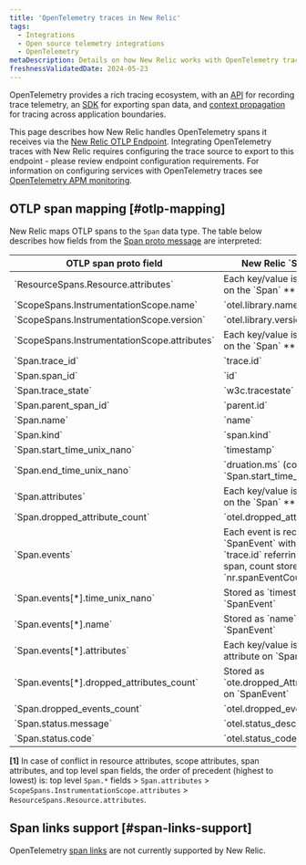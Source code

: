 ```yaml
---
title: 'OpenTelemetry traces in New Relic'
tags:
  - Integrations
  - Open source telemetry integrations
  - OpenTelemetry
metaDescription: Details on how New Relic works with OpenTelemetry traces
freshnessValidatedDate: 2024-05-23
---
```


OpenTelemetry provides a rich tracing ecosystem, with an [API](https://opentelemetry.io/docs/specs/otel/trace/api/) for recording trace telemetry, an [SDK](https://opentelemetry.io/docs/specs/otel/trace/sdk/) for exporting span data, and [context propagation](https://opentelemetry.io/docs/specs/otel/context/api-propagators/) for tracing across application boundaries.

This page describes how New Relic handles OpenTelemetry spans it receives via the [New Relic OTLP Endpoint](/docs/more-integrations/open-source-telemetry-integrations/opentelemetry/best-practices/opentelemetry-otlp). Integrating OpenTelemetry traces with New Relic requires configuring the trace source to export to this endpoint - please review endpoint configuration requirements. For information on configuring services with OpenTelemetry traces see [OpenTelemetry APM monitoring](/docs/more-integrations/open-source-telemetry-integrations/opentelemetry/get-started/apm-monitoring/opentelemetry-apm-intro).

## OTLP span mapping [#otlp-mapping]

New Relic maps OTLP spans to the `Span` data type. The table below describes how fields from the [Span proto message](https://github.com/open-telemetry/opentelemetry-proto/blob/main/opentelemetry/proto/trace/v1/trace.proto) are interpreted:

<table>
  <thead>
    <tr>
      <th>OTLP span proto field</th>
      <th>New Relic `Span` field</th>
    </tr>
  </thead>
  <tbody>
    <tr>
      <td>`ResourceSpans.Resource.attributes`</td>
      <td>Each key/value is an attribute on the `Span` **[1]**</td>
    </tr>
    <tr>
      <td>`ScopeSpans.InstrumentationScope.name`</td>
      <td>`otel.library.name`</td>
    </tr>
    <tr>
      <td>`ScopeSpans.InstrumentationScope.version`</td>
      <td>`otel.library.version`</td>
    </tr>
    <tr>
      <td>`ScopeSpans.InstrumentationScope.attributes`</td>
      <td>Each key/value is an attribute on the `Span` **[1]**</td>
    </tr>
    <tr>
      <td>`Span.trace_id`</td>
      <td>`trace.id`</td>
    </tr>
    <tr>
      <td>`Span.span_id`</td>
      <td>`id`</td>
    </tr>
    <tr>
      <td>`Span.trace_state`</td>
      <td>`w3c.tracestate`</td>
    </tr>
    <tr>
      <td>`Span.parent_span_id`</td>
      <td>`parent.id`</td>
    </tr>
    <tr>
      <td>`Span.name`</td>
      <td>`name`</td>
    </tr>
    <tr>
      <td>`Span.kind`</td>
      <td>`span.kind`</td>
    </tr>
    <tr>
      <td>`Span.start_time_unix_nano`</td>
      <td>`timestamp`</td>
    </tr>
    <tr>
      <td>`Span.end_time_unix_nano`</td>
      <td>`druation.ms` (computed with `Span.start_time_unix_nano`</td>
    </tr>
    <tr>
      <td>`Span.attributes`</td>
      <td>Each key/value is an attribute on the `Span` **[1]**</td>
    </tr>
    <tr>
      <td>`Span.dropped_attribute_count`</td>
      <td>`otel.dropped_attributes_count`</td>
    </tr>
    <tr>
      <td>`Span.events`</td>
      <td>Each event is recorded as a `SpanEvent` with `span.id` / `trace.id` referring to source span, count stored as `nr.spanEventCount`</td>
    </tr>
    <tr>
      <td>`Span.events[*].time_unix_nano`</td>
      <td>Stored as `timestamp` on `SpanEvent`</td>
    </tr>
    <tr>
      <td>`Span.events[*].name`</td>
      <td>Stored as `name` on `SpanEvent`</td>
    </tr>
    <tr>
      <td>`Span.events[*].attributes`</td>
      <td>Each key/value is stored as an attribute on `SpanEvent`</td>
    </tr>
    <tr>
      <td>`Span.events[*].dropped_attributes_count`</td>
      <td>Stored as `ote.dropped_Attributes_count` on `SpanEvent`</td>
    </tr>
    <tr>
      <td>`Span.dropped_events_count`</td>
      <td>`otel.dropped_events_count`</td>
    </tr>
    <tr>
      <td>`Span.status.message`</td>
      <td>`otel.status_description`</td>
    </tr>
    <tr>
      <td>`Span.status.code`</td>
      <td>`otel.status_code`</td>
    </tr>
  </tbody>
</table>

**[1]** In case of conflict in resource attributes, scope attributes, span attributes, and top level span fields, the order of precedent (highest to lowest) is: top level `Span.*` fields > `Span.attributes` > `ScopeSpans.InstrumentationScope.attributes` > `ResourceSpans.Resource.attributes`.

## Span links support [#span-links-support]

OpenTelemetry [span links](https://opentelemetry.io/docs/concepts/signals/traces/#span-links) are not currently supported by New Relic.
